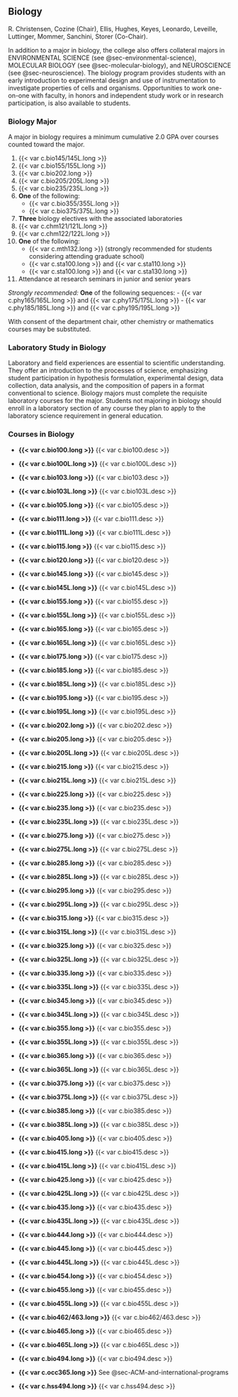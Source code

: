 ## Biology {#sec-biology}

R. Christensen, Cozine (Chair), Ellis, Hughes, Keyes, Leonardo, Leveille, Luttinger, Mommer, Sanchini, Storer (Co-Chair). 

In addition to a major in biology, the college also offers collateral majors in ENVIRONMENTAL SCIENCE (see @sec-environmental-science), MOLECULAR BIOLOGY (see @sec-molecular-biology), and NEUROSCIENCE (see @sec-neuroscience). The biology program provides students with an early introduction to experimental design and use of instrumentation to investigate properties of cells and organisms. Opportunities to work one-on-one with faculty, in honors and independent study work or in research participation, is also available to students.

### Biology Major

A major in biology requires a minimum cumulative 2.0 GPA over courses counted toward the major.

1. {{< var c.bio145/145L.long >}}
2. {{< var c.bio155/155L.long >}}
3. {{< var c.bio202.long >}}
4. {{< var c.bio205/205L.long >}}
5. {{< var c.bio235/235L.long >}}
6. **One** of the following:
    - {{< var c.bio355/355L.long >}}
    - {{< var c.bio375/375L.long >}}

7. **Three** biology electives with the associated laboratories
8. {{< var c.chm121/121L.long >}}
9. {{< var c.chm122/122L.long >}}
10. **One** of the following:
    - {{< var c.mth132.long >}} (strongly recommended for students considering attending graduate school)
    - {{< var c.sta100.long >}} and {{< var c.sta110.long >}}
    - {{< var c.sta100.long >}} and {{< var c.sta130.long >}}

11. Attendance at research seminars in junior and senior years

*Strongly recommended:*
    **One** of the following sequences:
    - {{< var c.phy165/165L.long >}} and {{< var c.phy175/175L.long >}}
    - {{< var c.phy185/185L.long >}} and {{< var c.phy195/195L.long >}}

With consent of the department chair, other chemistry or mathematics courses may be substituted.

### Laboratory Study in Biology

Laboratory and field experiences are essential to scientific understanding. They offer an introduction to the processes of science, emphasizing student participation in hypothesis formulation, experimental design, data collection, data analysis, and the composition of papers in a format conventional to science. Biology majors must complete the requisite laboratory courses for the major. Students not majoring in biology should enroll in a laboratory section of any course they plan to apply to the laboratory science requirement in general education.

### Courses in Biology
- **{{< var c.bio100.long >}}**
{{< var c.bio100.desc >}}
- **{{< var c.bio100L.long >}}**
{{< var c.bio100L.desc >}}
- **{{< var c.bio103.long >}}**
{{< var c.bio103.desc >}}
- **{{< var c.bio103L.long >}}**
{{< var c.bio103L.desc >}}
- **{{< var c.bio105.long >}}**
{{< var c.bio105.desc >}}
- **{{< var c.bio111.long >}}**
{{< var c.bio111.desc >}}
- **{{< var c.bio111L.long >}}**
{{< var c.bio111L.desc >}}
- **{{< var c.bio115.long >}}**
{{< var c.bio115.desc >}}
- **{{< var c.bio120.long >}}**
{{< var c.bio120.desc >}}
- **{{< var c.bio145.long >}}**
{{< var c.bio145.desc >}}
- **{{< var c.bio145L.long >}}**
{{< var c.bio145L.desc >}}
- **{{< var c.bio155.long >}}**
{{< var c.bio155.desc >}}
- **{{< var c.bio155L.long >}}**
{{< var c.bio155L.desc >}}
- **{{< var c.bio165.long >}}**
{{< var c.bio165.desc >}}
- **{{< var c.bio165L.long >}}**
{{< var c.bio165L.desc >}}
- **{{< var c.bio175.long >}}**
{{< var c.bio175.desc >}}
- **{{< var c.bio185.long >}}**
{{< var c.bio185.desc >}}
- **{{< var c.bio185L.long >}}**
{{< var c.bio185L.desc >}}
- **{{< var c.bio195.long >}}**
{{< var c.bio195.desc >}}
- **{{< var c.bio195L.long >}}**
{{< var c.bio195L.desc >}}
- **{{< var c.bio202.long >}}**
{{< var c.bio202.desc >}}
- **{{< var c.bio205.long >}}**
{{< var c.bio205.desc >}}
- **{{< var c.bio205L.long >}}**
{{< var c.bio205L.desc >}}
- **{{< var c.bio215.long >}}**
{{< var c.bio215.desc >}}
- **{{< var c.bio215L.long >}}**
{{< var c.bio215L.desc >}}
- **{{< var c.bio225.long >}}**
{{< var c.bio225.desc >}}
- **{{< var c.bio235.long >}}**
{{< var c.bio235.desc >}}
- **{{< var c.bio235L.long >}}**
{{< var c.bio235L.desc >}}
- **{{< var c.bio275.long >}}**
{{< var c.bio275.desc >}}
- **{{< var c.bio275L.long >}}**
{{< var c.bio275L.desc >}}
- **{{< var c.bio285.long >}}**
{{< var c.bio285.desc >}}
- **{{< var c.bio285L.long >}}**
{{< var c.bio285L.desc >}}
- **{{< var c.bio295.long >}}**
{{< var c.bio295.desc >}}
- **{{< var c.bio295L.long >}}**
{{< var c.bio295L.desc >}}
- **{{< var c.bio315.long >}}**
{{< var c.bio315.desc >}}
- **{{< var c.bio315L.long >}}**
{{< var c.bio315L.desc >}}
- **{{< var c.bio325.long >}}**
{{< var c.bio325.desc >}}
- **{{< var c.bio325L.long >}}**
{{< var c.bio325L.desc >}}
- **{{< var c.bio335.long >}}**
{{< var c.bio335.desc >}}
- **{{< var c.bio335L.long >}}**
{{< var c.bio335L.desc >}}
- **{{< var c.bio345.long >}}**
{{< var c.bio345.desc >}}
- **{{< var c.bio345L.long >}}**
{{< var c.bio345L.desc >}}
- **{{< var c.bio355.long >}}**
{{< var c.bio355.desc >}}
- **{{< var c.bio355L.long >}}**
{{< var c.bio355L.desc >}}
- **{{< var c.bio365.long >}}**
{{< var c.bio365.desc >}}
- **{{< var c.bio365L.long >}}**
{{< var c.bio365L.desc >}}
- **{{< var c.bio375.long >}}**
{{< var c.bio375.desc >}}
- **{{< var c.bio375L.long >}}**
{{< var c.bio375L.desc >}}
- **{{< var c.bio385.long >}}**
{{< var c.bio385.desc >}}
- **{{< var c.bio385L.long >}}**
{{< var c.bio385L.desc >}}
- **{{< var c.bio405.long >}}**
{{< var c.bio405.desc >}}
- **{{< var c.bio415.long >}}**
{{< var c.bio415.desc >}}
- **{{< var c.bio415L.long >}}**
{{< var c.bio415L.desc >}}
- **{{< var c.bio425.long >}}**
{{< var c.bio425.desc >}}
- **{{< var c.bio425L.long >}}**
{{< var c.bio425L.desc >}}
- **{{< var c.bio435.long >}}**
{{< var c.bio435.desc >}}
- **{{< var c.bio435L.long >}}**
{{< var c.bio435L.desc >}}
- **{{< var c.bio444.long >}}**
{{< var c.bio444.desc >}}
- **{{< var c.bio445.long >}}**
{{< var c.bio445.desc >}}
- **{{< var c.bio445L.long >}}**
{{< var c.bio445L.desc >}}
- **{{< var c.bio454.long >}}**
{{< var c.bio454.desc >}}
- **{{< var c.bio455.long >}}**
{{< var c.bio455.desc >}}
- **{{< var c.bio455L.long >}}**
{{< var c.bio455L.desc >}}
- **{{< var c.bio462/463.long >}}**
{{< var c.bio462/463.desc >}}
- **{{< var c.bio465.long >}}**
{{< var c.bio465.desc >}}
- **{{< var c.bio465L.long >}}**
{{< var c.bio465L.desc >}}
- **{{< var c.bio494.long >}}**
{{< var c.bio494.desc >}}

- **{{< var c.occ365.long >}}**
See @sec-ACM-and-international-programs

- **{{< var c.hss494.long >}}**
{{< var c.hss494.desc >}}

